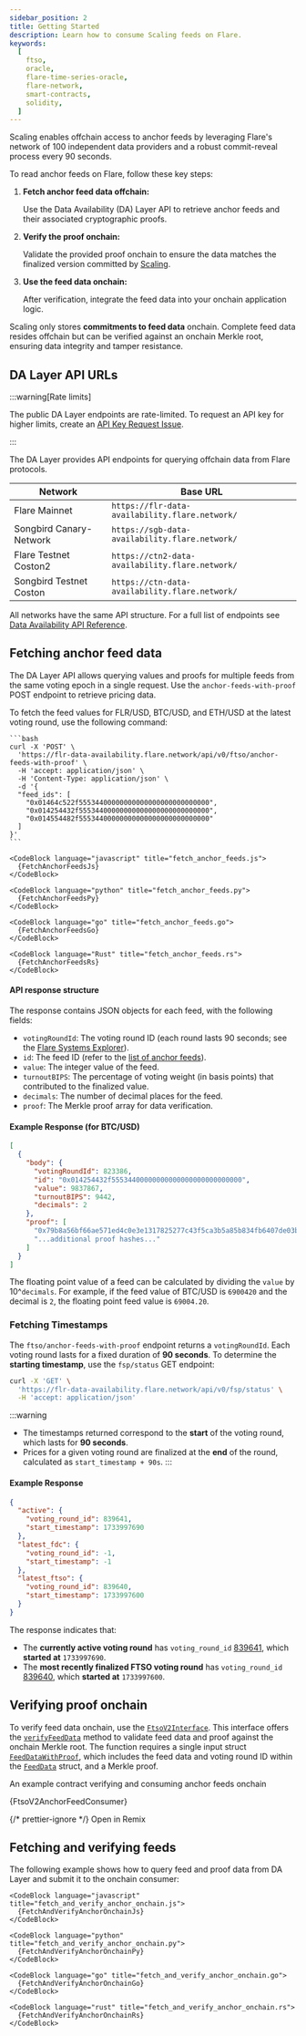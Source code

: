 ```yaml
---
sidebar_position: 2
title: Getting Started
description: Learn how to consume Scaling feeds on Flare.
keywords:
  [
    ftso,
    oracle,
    flare-time-series-oracle,
    flare-network,
    smart-contracts,
    solidity,
  ]
---
```



Scaling enables offchain access to anchor feeds by leveraging Flare's network of 100 independent data providers and a robust commit-reveal process every 90 seconds.

To read anchor feeds on Flare, follow these key steps:

1. **Fetch anchor feed data offchain:**

   Use the Data Availability (DA) Layer API to retrieve anchor feeds and their associated cryptographic proofs.

2. **Verify the proof onchain:**

   Validate the provided proof onchain to ensure the data matches the finalized version committed by [Scaling](/ftso/scaling/overview).

3. **Use the feed data onchain:**

   After verification, integrate the feed data into your onchain application logic.

Scaling only stores **commitments to feed data** onchain. Complete feed data resides offchain but can be verified against an onchain Merkle root, ensuring data integrity and tamper resistance.

## DA Layer API URLs

:::warning[Rate limits]

The public DA Layer endpoints are rate-limited. To request an API key for higher limits, create an [API Key Request Issue](https://github.com/flare-foundation/developer-hub/issues/new/choose).

:::

The DA Layer provides API endpoints for querying offchain data from Flare protocols.

| Network                 | Base URL                                        |
| ----------------------- | ----------------------------------------------- |
| Flare Mainnet           | `https://flr-data-availability.flare.network/`  |
| Songbird Canary-Network | `https://sgb-data-availability.flare.network/`  |
| Flare Testnet Coston2   | `https://ctn2-data-availability.flare.network/` |
| Songbird Testnet Coston | `https://ctn-data-availability.flare.network/`  |

All networks have the same API structure. For a full list of endpoints see [Data Availability API Reference](/fdc/reference/data-availability-api).

## Fetching anchor feed data

The DA Layer API allows querying values and proofs for multiple feeds from the same voting epoch in a single request. Use the `anchor-feeds-with-proof` POST endpoint to retrieve pricing data.

To fetch the feed values for FLR/USD, BTC/USD, and ETH/USD at the latest voting round, use the following command:

<Tabs>
  <TabItem value="curl" label="curl" default>

    ```bash
    curl -X 'POST' \
      'https://flr-data-availability.flare.network/api/v0/ftso/anchor-feeds-with-proof' \
      -H 'accept: application/json' \
      -H 'Content-Type: application/json' \
      -d '{
      "feed_ids": [
        "0x01464c522f55534400000000000000000000000000",
        "0x014254432f55534400000000000000000000000000",
        "0x014554482f55534400000000000000000000000000"
      ]
    }'
    ```

  </TabItem>
  <TabItem value="javascript" label="Javascript">

    <CodeBlock language="javascript" title="fetch_anchor_feeds.js">
      {FetchAnchorFeedsJs}
    </CodeBlock>

  </TabItem>
  <TabItem value="python" label="Python">

    <CodeBlock language="python" title="fetch_anchor_feeds.py">
      {FetchAnchorFeedsPy}
    </CodeBlock>

  </TabItem>
  <TabItem value="go" label="Go">

    <CodeBlock language="go" title="fetch_anchor_feeds.go">
      {FetchAnchorFeedsGo}
    </CodeBlock>

  </TabItem>
  <TabItem value="rust" label="Rust">

    <CodeBlock language="Rust" title="fetch_anchor_feeds.rs">
      {FetchAnchorFeedsRs}
    </CodeBlock>

  </TabItem>
</Tabs>

#### API response structure

The response contains JSON objects for each feed, with the following fields:

- `votingRoundId`: The voting round ID (each round lasts 90 seconds; see the [Flare Systems Explorer](https://flare-systems-explorer.flare.network/voting-round)).
- `id`: The feed ID (refer to the [list of anchor feeds](/ftso/scaling/anchor-feeds)).
- `value`: The integer value of the feed.
- `turnoutBIPS`: The percentage of voting weight (in basis points) that contributed to the finalized value.
- `decimals`: The number of decimal places for the feed.
- `proof`: The Merkle proof array for data verification.

#### Example Response (for BTC/USD)

```json
[
  {
    "body": {
      "votingRoundId": 823386,
      "id": "0x014254432f55534400000000000000000000000000",
      "value": 9837867,
      "turnoutBIPS": 9442,
      "decimals": 2
    },
    "proof": [
      "0x79b8a56bf66ae571ed4c0e3e1317825277c43f5ca3b5a85b834fb6407de03b63",
      "...additional proof hashes..."
    ]
  }
]
```

The floating point value of a feed can be calculated by dividing the `value` by 10^`decimals`. For example, if the feed value of BTC/USD is `6900420` and the decimal is `2`, the floating point feed value is `69004.20`.

### Fetching Timestamps

The `ftso/anchor-feeds-with-proof` endpoint returns a `votingRoundId`. Each voting round lasts for a fixed duration of **90 seconds**. To determine the **starting timestamp**, use the `fsp/status` GET endpoint:

```bash
curl -X 'GET' \
  'https://flr-data-availability.flare.network/api/v0/fsp/status' \
  -H 'accept: application/json'
```

:::warning

- The timestamps returned correspond to the **start** of the voting round, which lasts for **90 seconds**.
- Prices for a given voting round are finalized at the **end** of the round, calculated as `start_timestamp + 90s`.
  :::

#### Example Response

```json
{
  "active": {
    "voting_round_id": 839641,
    "start_timestamp": 1733997690
  },
  "latest_fdc": {
    "voting_round_id": -1,
    "start_timestamp": -1
  },
  "latest_ftso": {
    "voting_round_id": 839640,
    "start_timestamp": 1733997600
  }
}
```

The response indicates that:

- The **currently active voting round** has `voting_round_id` [839641](https://flare-systems-explorer.flare.network/voting-round/839641), which **started at** `1733997690`.
- The **most recently finalized FTSO voting round** has `voting_round_id` [839640](https://flare-systems-explorer.flare.network/voting-round/839640), which **started at** `1733997600`.

## Verifying proof onchain

To verify feed data onchain, use the [`FtsoV2Interface`](/ftso/solidity-reference/FtsoV2Interface). This interface offers the [`verifyFeedData`](/ftso/solidity-reference/FtsoV2Interface#verifyfeeddata) method to validate feed data and proof against the onchain Merkle root.
The function requires a single input struct [`FeedDataWithProof`](/ftso/solidity-reference/FtsoV2Interface#feeddatawithproof), which includes the feed data and voting round ID within the [`FeedData`](/ftso/solidity-reference/FtsoV2Interface#feeddata) struct, and a Merkle proof.

An example contract verifying and consuming anchor feeds onchain

<CodeBlock language="solidity" title="FtsoV2AnchorFeedConsumer.sol">
  {FtsoV2AnchorFeedConsumer}
</CodeBlock>

{/* prettier-ignore */}
<Remix fileName="FtsoV2AnchorFeedConsumer.sol">Open in Remix</Remix>

## Fetching and verifying feeds

The following example shows how to query feed and proof data from DA Layer and submit it to the onchain consumer:

<Tabs>
  <TabItem value="javascript" label="Javascript" default>

    <CodeBlock language="javascript" title="fetch_and_verify_anchor_onchain.js">
      {FetchAndVerifyAnchorOnchainJs}
    </CodeBlock>

  </TabItem>
  <TabItem value="python" label="Python">

    <CodeBlock language="python" title="fetch_and_verify_anchor_onchain.py">
      {FetchAndVerifyAnchorOnchainPy}
    </CodeBlock>

  </TabItem>
  <TabItem value="go" label="Go">

    <CodeBlock language="go" title="fetch_and_verify_anchor_onchain.go">
      {FetchAndVerifyAnchorOnchainGo}
    </CodeBlock>

  </TabItem>
  <TabItem value="rust" label="Rust">

    <CodeBlock language="rust" title="fetch_and_verify_anchor_onchain.rs">
      {FetchAndVerifyAnchorOnchainRs}
    </CodeBlock>

  </TabItem>
</Tabs>
